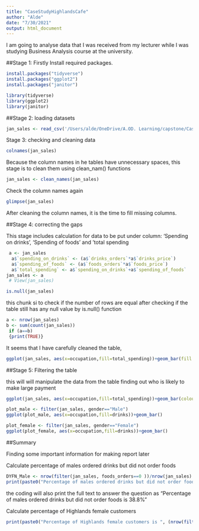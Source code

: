 ```yaml
---
title: "CaseStudyHighlandsCafe"
author: "Alde"
date: "7/30/2021"
output: html_document
---
```


I am going to analyse data that I was received from my lecturer while I was studying Business Analysis course at the university.

##Stage 1: Firstly Install required packages.
```r
install.packages("tidyverse")
install.packages("ggplot2")
install.packages("janitor")

library(tidyverse)
library(ggplot2)
library(janitor)
```

##Stage 2: loading datasets

```r
jan_sales <- read_csv('/Users/alde/OneDrive/A.OD. Learning/capstone/CaseStudy/Highlands_Sales_Jan.csv')
```

Stage 3: checking and cleaning data

```r
colnames(jan_sales)
```


Because the column names in he tables have unnecessary spaces, this stage is to clean them using clean_nam() functions

```r

jan_sales <- clean_names(jan_sales)

```

Check the column names again
```r
glimpse(jan_sales)

```

After cleaning the column names, it is the time to fill missing columns.

##Stage 4: correcting the gaps

This stage includes calculation for data to be put under column: 'Spending on drinks', 'Spending of foods' and 'total spending

```r
 a <- jan_sales
  a$`spending_on_drinks` <- (a$`drinks_orders`*a$`drinks_price`)
  a$`spending_of_foods` <- (a$`foods_orders`*a$`foods_price`)
  a$`total_spending` <- a$`spending_on_drinks`+a$`spending_of_foods`
jan_sales <- a
 # View(jan_sales)
```

```r
is.null(jan_sales)
```

this chunk si to check if the number of rows are equal after checking if the table still has any null value by is.null() function

```r
a <- nrow(jan_sales)
b <- sum(count(jan_sales))
 if (a==b)
 {print(TRUE)}
```

It seems that I have carefully cleaned the table,

```r
ggplot(jan_sales, aes(x=occupation,fill=total_spending))+geom_bar(fill = "blue", colour = "red")
```

##Stage 5: Filtering the table

this will will manipulate the data from the table finding out who is likely to make large payment

```r
ggplot(jan_sales, aes(x=occupation,fill=total_spending))+geom_bar(colour = "red")+facet_wrap(~gender)
```

```r
plot_male <- filter(jan_sales, gender=="Male")
ggplot(plot_male, aes(x=occupation,fill=drinks))+geom_bar()
```

```r
plot_female <- filter(jan_sales, gender=="Female")
ggplot(plot_female, aes(x=occupation,fill=drinks))+geom_bar()
```

##Summary

Finding some important information for making report later

Calculate percentage of males ordered drinks but did not order foods

```r
DYFN_Male <- nrow(filter(jan_sales, foods_orders==0 ))/nrow(jan_sales)
print(paste0("Percentage of males ordered drinks but did not order foods is ", DYFN_Male*100,"%"))
```

the coding will also print the full text to answer the question as "Percentage of males ordered drinks but did not order foods is 38.8%"

Calculate percentage of Highlands female customers

```r
print(paste0("Percentage of Highlands female customers is ", (nrow(filter(jan_sales,gender=="Female"))/nrow(jan_sales))*100," %"))
```




